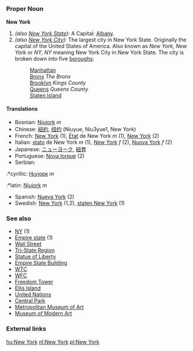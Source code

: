 {{wikipedia}}
=={{en}}==

===Proper Noun===
'''New York'''
# ''(also [[New York State]]):'' A {{USstate}}  Capital: [[Albany]].
# ''(also [[New York City]]):'' The largest city in New York State.  Originally the capital of the United States of America.  Also known as ''New York, New York'' or ''NY, NY'' meaning New York City in New York State.  The city is broken down into five [[boroughs]]:
#:[[Manhattan]]
#:[[Bronx]] ''The Bronx''
#:[[Brooklyn]] ''Kings County''
#:[[Queens]] ''Queens County''
#:[[Staten Island]]

====Translations====
*Bosnian: [[Njujork]] ''m''
*Chinese: [[紐約]], [[纽约]] (Niuyue, Niu3yue1, New York)
*French: [[New York]] (1), [[état|État]] de New York ''m'' (1), [[New York]] (2)
*Italian: [[stato]] de New York ''m'' (1), [[New York]] ''f'' (2), [[Nuova York]] ''f'' (2)
*Japanese: [[ニューヨーク]], [[紐育]]
*Portuguese: [[Nova Iorque]] (2)
*Serbian:
:*cyrillic: [[Њујорк]] ''m''
:*latin: [[Njujork]] ''m''
*Spanish: [[Nueva York]] (2)
*Swedish: [[New York]] (1,2), [[staten New York]] (1)

===See also===
*[[NY]] (1)
*[[Empire state]] (1)
*[[Wall Street]]
*[[Tri-State Region]]
*[[Statue of Liberty]]
*[[Empire State Building]]
*[[WTC]]
*[[WFC]]
*[[Freedom Tower]]
*[[Ellis Island]]
*[[United Nations]]
*[[Central Park]]
*[[Metropolitan Museum of Art]]
*[[Museum of Modern Art]]

===External links===
{{pedialite}}

[[hu:New York]]
[[nl:New York]]
[[pl:New York]]